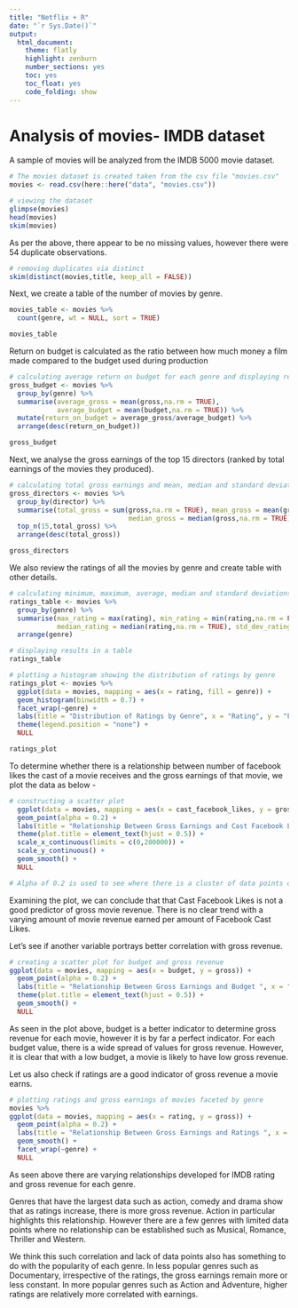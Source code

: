 ```yaml
---
title: "Netflix + R"
date: "`r Sys.Date()`"
output:
  html_document:
    theme: flatly
    highlight: zenburn
    number_sections: yes
    toc: yes
    toc_float: yes
    code_folding: show
---
```


# Analysis of movies- IMDB dataset

A sample of movies will be analyzed from the IMDB 5000 movie dataset.
  
```r
# The movies dataset is created taken from the csv file "movies.csv"
movies <- read.csv(here::here("data", "movies.csv"))

# viewing the dataset
glimpse(movies)
head(movies)
skim(movies)

```

As per the above, there appear to be no missing values, however there were 54 duplicate observations. 

```r
# removing duplicates via distinct
skim(distinct(movies,title, keep_all = FALSE))
```

Next, we create a table of the number of movies by genre. 

``` r
movies_table <- movies %>% 
  count(genre, wt = NULL, sort = TRUE)

movies_table
```

Return on budget is calculated as the ratio between how much money a film made compared to the budget used during production

``` r
# calculating average return on budget for each genre and displaying results in a table
gross_budget <- movies %>% 
  group_by(genre) %>% 
  summarise(average_gross = mean(gross,na.rm = TRUE),
            average_budget = mean(budget,na.rm = TRUE)) %>% 
  mutate(return_on_budget = average_gross/average_budget) %>% 
  arrange(desc(return_on_budget))

gross_budget
```

Next, we analyse the gross earnings of the top 15 directors (ranked by total earnings of the movies they produced).

``` r
# calculating total gross earnings and mean, median and standard deviation by director
gross_directors <- movies %>% 
  group_by(director) %>% 
  summarise(total_gross = sum(gross,na.rm = TRUE), mean_gross = mean(gross,na.rm = TRUE), 
                              median_gross = median(gross,na.rm = TRUE), std_dev_gross = sd(gross,na.rm = TRUE)) %>% 
  top_n(15,total_gross) %>% 
  arrange(desc(total_gross))

gross_directors
```

We also review the ratings of all the movies by genre and create table with other details. 

``` r
# calculating minimum, maximum, average, median and standard deviations of ratings by genre
ratings_table <- movies %>% 
  group_by(genre) %>% 
  summarise(max_rating = max(rating), min_rating = min(rating,na.rm = FALSE), mean_rating = mean(rating,na.rm = TRUE), 
            median_rating = median(rating,na.rm = TRUE), std_dev_rating = sd(rating,na.rm = TRUE)) %>%
  arrange(genre)

# displaying results in a table
ratings_table

# plotting a histogram showing the distribution of ratings by genre
ratings_plot <- movies %>% 
  ggplot(data = movies, mapping = aes(x = rating, fill = genre)) +
  geom_histogram(binwidth = 0.7) +
  facet_wrap(~genre) +
  labs(title = "Distribution of Ratings by Genre", x = "Rating", y = "Frequency") + 
  theme(legend.position = "none") +
  NULL

ratings_plot
```

To determine whether there is a relationship between number of facebook likes the cast of a movie receives and the gross earnings of that movie, we plot the data as below -

```r

# constructing a scatter plot 
  ggplot(data = movies, mapping = aes(x = cast_facebook_likes, y = gross)) +
  geom_point(alpha = 0.2) +
  labs(title = "Relationship Between Gross Earnings and Cast Facebook Likes ", x = "Cast Facebook Likes", y = "Gross") + 
  theme(plot.title = element_text(hjust = 0.5)) +
  scale_x_continuous(limits = c(0,200000)) +
  scale_y_continuous() +
  geom_smooth() +
  NULL

# Alpha of 0.2 is used to see where there is a cluster of data points on the plot. As there are a few outliers, the x variable of Cast Facebook Likes is restricted from 0 to 200,000.

```

Examining the plot, we can conclude that that Cast Facebook Likes is not a good predictor of gross movie revenue. There is no clear trend with a varying amount of movie revenue earned per amount of Facebook Cast Likes. 

Let's see if another variable portrays better correlation with gross revenue. 

```r
# creating a scatter plot for budget and gross revenue 
ggplot(data = movies, mapping = aes(x = budget, y = gross)) +
  geom_point(alpha = 0.2) +
  labs(title = "Relationship Between Gross Earnings and Budget ", x = "Budget", y = "Gross") + 
  theme(plot.title = element_text(hjust = 0.5)) +
  geom_smooth() +
  NULL

```
As seen in the plot above, budget is a better indicator to determine gross revenue for each movie, however it is by far a perfect indicator. For each budget value, there is a wide spread of values for gross revenue. However, it is clear that with a low budget, a movie is likely to have low gross revenue. 

Let us also check if ratings are a good indicator of gross revenue a movie earns. 

```r
# plotting ratings and gross earnings of movies faceted by genre
movies %>% 
ggplot(data = movies, mapping = aes(x = rating, y = gross)) +
  geom_point(alpha = 0.2) +
  labs(title = "Relationship Between Gross Earnings and Ratings ", x = "Rating", y = "Gross") + 
  geom_smooth() +
  facet_wrap(~genre) +
  NULL
```
As seen above there are varying relationships developed for IMDB rating and gross revenue for each genre. 

Genres that have the largest data such as action, comedy and drama show that as ratings increase, there is more gross revenue. Action in particular highlights this relationship. However there are a few genres with limited data points where no relationship can be established such as Musical, Romance, Thriller and Western.

We think this such correlation and lack of data points also has something to do with the popularity of each genre. In less popular genres such as Documentary, irrespective of the ratings, the gross earnings remain more or less constant. In more popular genres such as Action and Adventure, higher ratings are relatively more correlated with earnings.  